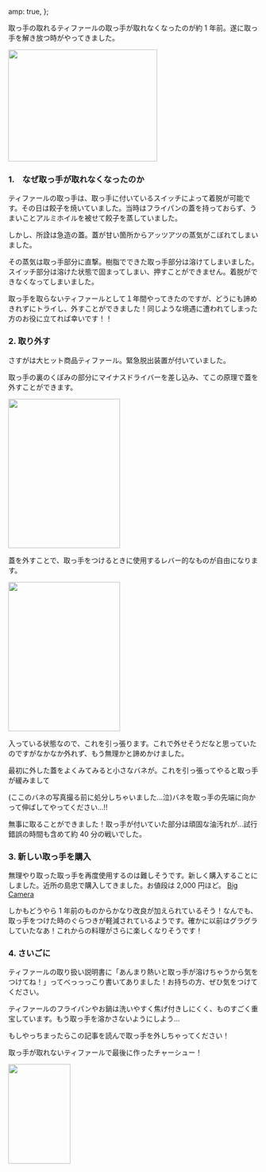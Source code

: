
  amp: true,
};


取っ手の取れるティファールの取っ手が取れなくなったのが約 1 年前。遂に取っ手を解き放つ時がやってきました。

<Image
  src="https://res.cloudinary.com/hosswiii/image/upload/h_300,w_225/v1558011962/IMG_5601-1_lodqtz.jpg"
  alt=""
  width="300"
  height="225"
/>

### 1.　なぜ取っ手が取れなくなったのか

ティファールの取っ手は、取っ手に付いているスイッチによって着脱が可能です。その日は餃子を焼いていました。当時はフライパンの蓋を持っておらず、うまいことアルミホイルを被せて餃子を蒸していました。

しかし、所詮は急造の蓋。蓋が甘い箇所からアッツアツの蒸気がこぼれてしまいました。

その蒸気は取っ手部分に直撃。樹脂でできた取っ手部分は溶けてしまいました。スイッチ部分は溶けた状態で固まってしまい、押すことができません。着脱ができなくなってしまいました。

取っ手を取らないティファールとして１年間やってきたのですが、どうにも諦めきれずにトライし、外すことができました！同じような境遇に遭われてしまった方のお役に立てれば幸いです！！

### 2. 取り外す

さすがは大ヒット商品ティファール。緊急脱出装置が付いていました。

取っ手の裏のくぼみの部分にマイナスドライバーを差し込み、てこの原理で蓋を外すことができます。

<Image
  src="https://res.cloudinary.com/hosswiii/image/upload/h_300,w_225/v1558011955/IMG_5607-1_j5uoei.jpg"
  alt=""
  width="225"
  height="300"
/>

蓋を外すことで、取っ手をつけるときに使用するレバー的なものが自由になります。

<Image
  src="https://res.cloudinary.com/hosswiii/image/upload/h_300,w_225/v1558011952/s_yedukt.jpg"
  alt=""
  width="225"
  height="300"
/>

入っている状態なので、これを引っ張ります。これで外せそうだなと思っていたのですがなかなか外れず、もう無理かと諦めかけました。

最初に外した蓋をよくみてみると小さなバネが。これを引っ張ってやると取っ手が緩みまして

(ここのバネの写真撮る前に処分しちゃいました...泣)バネを取っ手の先端に向かって伸ばしてやってください...!!

無事に取ることができました！取っ手が付いていた部分は頑固な油汚れが...試行錯誤の時間も含めて約 40 分の戦いでした。

### 3. 新しい取っ手を購入

無理やり取った取っ手を再度使用するのは難しそうです。新しく購入することにしました。近所の島忠で購入してきました。お値段は 2,000 円ほど。
[Big Camera](https://www.biccamera.com/bc/item/3469034)

しかもどうやら 1 年前のものからかなり改良が加えられているそう！なんでも、取っ手をつけた時のぐらつきが軽減されているようです。確かに以前はグラグラしていたなあ！これからの料理がさらに楽しくなりそうです！

### 4. さいごに

ティファールの取り扱い説明書に「あんまり熱いと取っ手が溶けちゃうから気をつけてね！」ってべっっっこり書いてありました！お持ちの方、ぜひ気をつけてください。

ティファールのフライパンやお鍋は洗いやすく焦げ付きしにくく、ものすごく重宝しています。もう取っ手を溶かさないようにしよう...

もしやっちまったらこの記事を読んで取っ手を外しちゃってください！

取っ手が取れないティファールで最後に作ったチャーシュー！

<Image
  src="https://res.cloudinary.com/hosswiii/image/upload/v1558011974/cha_th82e5.jpg"
  alt=""
  width="125"
  height="200"
/>
